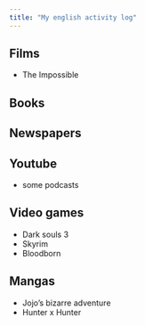```yaml
---
title: "My english activity log"
---
```


## Films
  
  * The Impossible
  
## Books
  
## Newspapers
  
## Youtube
   
  * some podcasts  
   
## Video games
  
  * Dark souls 3
  * Skyrim 
  * Bloodborn
  
## Mangas

  * Jojo's bizarre adventure 
  * Hunter x Hunter
  
